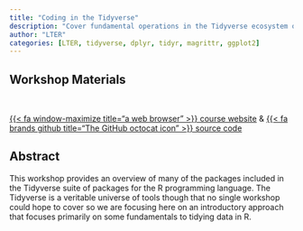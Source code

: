 ```yaml
---
title: "Coding in the Tidyverse"
description: "Cover fundamental operations in the Tidyverse ecosystem of R packages"
author: "LTER"
categories: [LTER, tidyverse, dplyr, tidyr, magrittr, ggplot2]
---
```


## Workshop Materials

<br>

::: {.center-text .body-text-l}
[{{< fa window-maximize title="a web browser" >}} course website](https://nceas.github.io/scicomp-workshop-tidyverse/){target="_blank"} & [{{< fa brands github title="The GitHub octocat icon" >}} source code](https://github.com/NCEAS/scicomp-workshop-tidyverse){target="_blank"}
:::

## Abstract

This workshop provides an overview of many of the packages included in the Tidyverse suite of packages for the R programming language. The Tidyverse is a veritable universe of tools though that no single workshop could hope to cover so we are focusing here on an introductory approach that focuses primarily on some fundamentals to tidying data in R.
